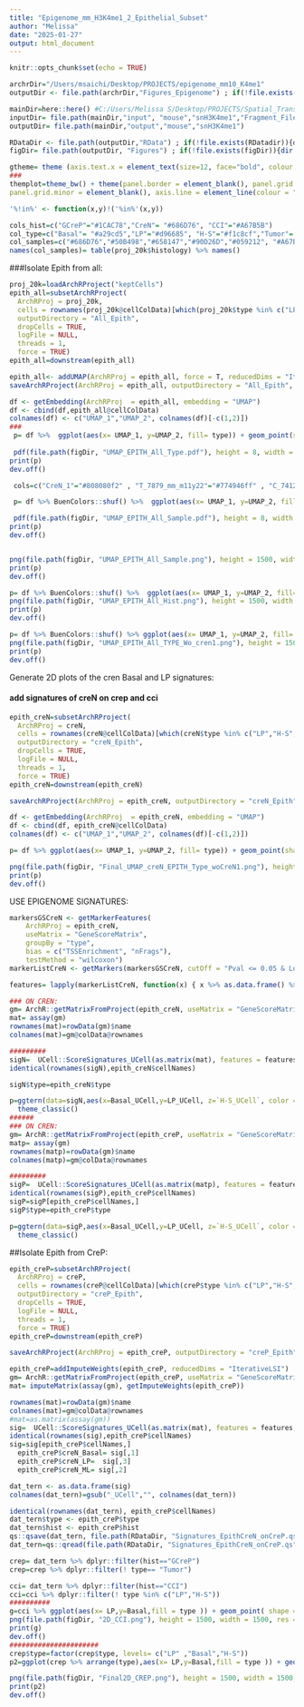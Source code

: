 ```yaml
---
title: "Epigenome_mm_H3K4me1_2_Epithelial_Subset"
author: "Melissa"
date: "2025-01-27"
output: html_document
---
```


```r
knitr::opts_chunk$set(echo = TRUE)
```


```r
archrDir="/Users/msaichi/Desktop/PROJECTS/epigenome_mm10_K4me1"
outputDir <- file.path(archrDir,"Figures_Epigenome") ; if(!file.exists(outputDir)){dir.create(outputDir)}

mainDir=here::here() #C:/Users/Melissa S/Desktop/PROJECTS/Spatial_Transcriptomics/MERFISH
inputDir= file.path(mainDir,"input", "mouse","snH3K4me1","Fragment_Files")
outputDir= file.path(mainDir,"output","mouse","snH3K4me1")

RDataDir <- file.path(outputDir,"RData") ; if(!file.exists(RDatadir)){dir.create(RDatadir)}
figDir= file.path(outputDir, "Figures") ; if(!file.exists(figDir)){dir.create(figDir)}
```

```r
gtheme= theme (axis.text.x = element_text(size=12, face="bold", colour = "black", angle = 0, hjust = 0.5),axis.text.y = element_text(size=12, face="bold", colour = "black"),legend.text = element_text(face = "bold", size = 12),text=element_text(size=14, face="bold", colour = "black"))
###
themplot=theme_bw() + theme(panel.border = element_blank(), panel.grid.major = element_blank(),
panel.grid.minor = element_blank(), axis.line = element_line(colour = "black"),axis.ticks.x=element_blank())

'%!in%' <- function(x,y)!('%in%'(x,y))
```


```r
cols_hist=c("GCreP"="#1CAC78","CreN"= "#686D76", "CCI"="#A67B5B")
col_type=c("Basal"= "#a29cd5","LP"="#d96685", "H-S"="#f1c8cf","Tumor"= "#A67B5B", "Fibroblast2"="#94C6F7","Fibroblast3"= "#DEEFF7", "Fibroblast"= "#628ab8","Immune"= "#F2EBB1","Endothelial"= "#c09a17","Immune_Myeloid"=  "#C8C689" )
col_samples=c("#686D76","#50B498","#658147","#90D26D","#059212", "#A67B5B") #"#808836",
names(col_samples)= table(proj_20k$histology) %>% names()
```



###Isolate Epith from all:
```r
proj_20k=loadArchRProject("keptCells")
epith_all=subsetArchRProject(
  ArchRProj = proj_20k,
  cells = rownames(proj_20k@cellColData)[which(proj_20k$type %in% c("LP","H-S","Basal","Tumor"))],
  outputDirectory = "All_Epith",
  dropCells = TRUE,
  logFile = NULL,
  threads = 1,
  force = TRUE)
epith_all=downstream(epith_all)

epith_all<- addUMAP(ArchRProj = epith_all, force = T, reducedDims = "IterativeLSI",nNeighbors = 20)
saveArchRProject(ArchRProj = epith_all, outputDirectory = "All_Epith", load = FALSE)

```

```r
df <- getEmbedding(ArchRProj  = epith_all, embedding = "UMAP")
df <- cbind(df,epith_all@cellColData)
colnames(df) <- c("UMAP_1","UMAP_2", colnames(df)[-c(1,2)])
###
 p= df %>%  ggplot(aes(x= UMAP_1, y=UMAP_2, fill= type)) + geom_point(shape = 21, colour="black", stroke=0.7, size=2,alpha=0.8) + scale_fill_manual(values = col_type) + themplot + NoLegend()
 
 pdf(file.path(figDir, "UMAP_EPITH_All_Type.pdf"), height = 8, width = 8)
print(p)
dev.off()

 cols=c("CreN_1"="#808080f2" , "T_7879_mm_m11y22"="#774946ff" , "C_7412_mm_m02y22"="#e4f3c2ff" , "G_7797_J7789_7790_mm_m11y22"= "#d5c775ff", "J_7583_mm_m06y22_1"= "#d2eb9dff","J_7584_mm_m06y22"= "#cde599ff")

 p= df %>% BuenColors::shuf() %>%  ggplot(aes(x= UMAP_1, y=UMAP_2, fill= Sample)) + geom_point(shape = 21, colour="black", stroke=0.7, size=2,alpha=0.8) + scale_fill_manual(values = cols) + themplot + NoLegend()

 pdf(file.path(figDir, "UMAP_EPITH_All_Sample.pdf"), height = 8, width = 8)
print(p)
dev.off()


png(file.path(figDir, "UMAP_EPITH_All_Sample.png"), height = 1500, width = 1500, res = 300)
print(p)
dev.off()

p= df %>% BuenColors::shuf() %>%  ggplot(aes(x= UMAP_1, y=UMAP_2, fill= hist)) + geom_point(shape = 21, colour="black", stroke=0.7, size=2,alpha=0.8) + scale_fill_manual(values = cols_hist) + themplot + NoLegend()
png(file.path(figDir, "UMAP_EPITH_All_Hist.png"), height = 1500, width = 1500, res = 300)
print(p)
dev.off()

p= df %>% BuenColors::shuf() %>% ggplot(aes(x= UMAP_1, y=UMAP_2, fill= type)) + geom_point(shape = 21, colour="black", stroke=0.7, size=2,alpha=0.8) + scale_fill_manual(values = col_type) + themplot + NoLegend()
png(file.path(figDir, "UMAP_EPITH_All_TYPE_Wo_cren1.png"), height = 1500, width = 1500, res = 300)
print(p)
dev.off()
```

Generate 2D plots of the cren Basal and LP signatures:

#### add signatures of creN on crep and cci
```r
epith_creN=subsetArchRProject(
  ArchRProj = creN,
  cells = rownames(creN@cellColData)[which(creN$type %in% c("LP","H-S","Basal"))],
  outputDirectory = "creN_Epith",
  dropCells = TRUE,
  logFile = NULL,
  threads = 1,
  force = TRUE)
epith_creN=downstream(epith_creN)

saveArchRProject(ArchRProj = epith_creN, outputDirectory = "creN_Epith", load = FALSE)
```

```r
df <- getEmbedding(ArchRProj  = epith_creN, embedding = "UMAP")
df <- cbind(df, epith_creN@cellColData)
colnames(df) <- c("UMAP_1","UMAP_2", colnames(df)[-c(1,2)])

p= df %>% ggplot(aes(x= UMAP_1, y=UMAP_2, fill= type)) + geom_point(shape = 21, colour="black", stroke=0.7, size=2,alpha=0.8) + scale_fill_manual(values = col_type) + themplot + NoLegend()

png(file.path(figDir, "Final_UMAP_creN_EPITH_Type_woCreN1.png"), height = 1200, width = 1200, res = 300)
print(p)
dev.off()
```

USE EPIGENOME SIGNATURES:
```r
markersGSCreN <- getMarkerFeatures(
    ArchRProj = epith_creN, 
    useMatrix = "GeneScoreMatrix", 
    groupBy = "type",
    bias = c("TSSEnrichment", "nFrags"),
    testMethod = "wilcoxon")
markerListCreN <- getMarkers(markersGSCreN, cutOff = "Pval <= 0.05 & Log2FC >= 0")

features= lapply(markerListCreN, function(x) { x %>% as.data.frame() %>%  arrange(desc(Log2FC)) %>% filter(Log2FC > quantile(Log2FC, 0.85)) %>% dplyr::select(name) %>% unlist()})

### ON CREN:
gm= ArchR::getMatrixFromProject(epith_creN, useMatrix = "GeneScoreMatrix")
mat= assay(gm)
rownames(mat)=rowData(gm)$name
colnames(mat)=gm@colData@rownames

#########
sigN=  UCell::ScoreSignatures_UCell(as.matrix(mat), features = features,  maxRank = 3000) %>% as.data.frame()
identical(rownames(sigN),epith_creN$cellNames)

sigN$type=epith_creN$type

p=ggtern(data=sigN,aes(x=Basal_UCell,y=LP_UCell, z=`H-S_UCell`, color = type, group = type)) +geom_point(alpha = 0.5,position = position_nudge_tern(x = 0.1, y = 0.1, z = 0.1))+
  theme_classic()
######
### ON CREN:
gm= ArchR::getMatrixFromProject(epith_creP, useMatrix = "GeneScoreMatrix")
matp= assay(gm)
rownames(matp)=rowData(gm)$name
colnames(matp)=gm@colData@rownames

#########
sigP=  UCell::ScoreSignatures_UCell(as.matrix(matp), features = features,  maxRank = 3000) %>% as.data.frame()
identical(rownames(sigP),epith_creP$cellNames)
sigP=sigP[epith_creP$cellNames,]
sigP$type=epith_creP$type

p=ggtern(data=sigP,aes(x=Basal_UCell,y=LP_UCell, z=`H-S_UCell`, color = type, group = type)) +geom_point(alpha = 0.5,position = position_nudge_tern(x = 0.1, y = 0.1, z = 0.1))+
  theme_classic()
```

##Isolate Epith from CreP:
```r
epith_creP=subsetArchRProject(
  ArchRProj = creP,
  cells = rownames(creP@cellColData)[which(creP$type %in% c("LP","H-S","Basal","Tumor"))],
  outputDirectory = "creP_Epith",
  dropCells = TRUE,
  logFile = NULL,
  threads = 1,
  force = TRUE)
epith_creP=downstream(epith_creP)

saveArchRProject(ArchRProj = epith_creP, outputDirectory = "creP_Epith", load = FALSE)
```



```r
epith_creP=addImputeWeights(epith_creP, reducedDims = "IterativeLSI")
gm= ArchR::getMatrixFromProject(epith_creP, useMatrix = "GeneScoreMatrix")
mat= imputeMatrix(assay(gm), getImputeWeights(epith_creP))

rownames(mat)=rowData(gm)$name
colnames(mat)=gm@colData@rownames
#mat=as.matrix(assay(gm))
sig=  UCell::ScoreSignatures_UCell(as.matrix(mat), features = features,  maxRank = 3000)
identical(rownames(sig),epith_creP$cellNames)
sig=sig[epith_creP$cellNames,]
  epith_creP$creN_Basal= sig[,1]
  epith_creP$creN_LP=  sig[,3]
  epith_creP$creN_ML= sig[,2]
```

```r
dat_tern <- as.data.frame(sig)
colnames(dat_tern)=gsub("_UCell","", colnames(dat_tern))

identical(rownames(dat_tern), epith_creP$cellNames)
dat_tern$type <- epith_creP$type
dat_tern$hist <- epith_creP$hist
qs::qsave(dat_tern, file.path(RDataDir, "Signatures_EpithCreN_onCreP.qs"))
dat_tern=qs::qread(file.path(RDataDir, "Signatures_EpithCreN_onCreP.qs"))

crep= dat_tern %>% dplyr::filter(hist=="GCreP")
crep=crep %>% dplyr::filter(! type== "Tumor")

cci= dat_tern %>% dplyr::filter(hist=="CCI")
cci=cci %>% dplyr::filter(! type %in% c("LP","H-S"))
##########
g=cci %>% ggplot(aes(x= LP,y=Basal,fill = type )) + geom_point( shape = 21, colour="black", stroke=0.7, size=2,alpha=0.8) + scale_fill_manual(values=col_type) + theme_classic() + NoLegend() + scale_y_continuous(limits=c(0, 0.11)) + scale_x_continuous(limits=c(0, 0.07))
png(file.path(figDir, "2D_CCI.png"), height = 1500, width = 1500, res = 300)
print(g)
dev.off()
######################
crep$type=factor(crep$type, levels= c("LP" ,"Basal","H-S"))
p2=ggplot(crep %>% arrange(type),aes(x= LP,y=Basal,fill = type )) + geom_jitter( shape = 21, colour="black", stroke=0.7, size=2,alpha=0.8,width = 0.001) + scale_fill_manual(values=col_type) + theme_classic() + NoLegend()

png(file.path(figDir, "Final2D_CREP.png"), height = 1500, width = 1500, res = 300)
print(p2)
dev.off()

```
